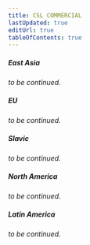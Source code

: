 ```yaml
---
title: CSL COMMERCIAL
lastUpdated: true
editUrl: true
tableOfContents: true
---
```


##### _East Asia_

_to be continued._

##### _EU_

_to be continued._

##### _Slavic_

_to be continued._

##### _North America_

_to be continued._

##### _Latin America_

_to be continued._